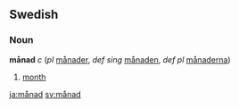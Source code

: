 ==Swedish==
===Noun===
'''månad''' ''c'' (''pl'' [[månader]], ''def sing'' [[månaden]], ''def pl'' [[månaderna]])

#[[month]]

[[ja:månad]]
[[sv:månad]]